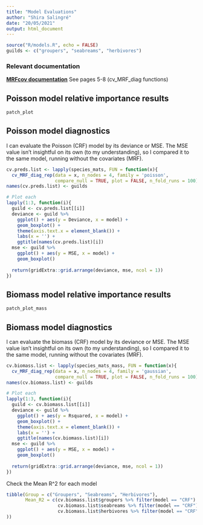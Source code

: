```yaml
---
title: "Model Evaluations"
author: "Shira Salingré"
date: "20/05/2021"
output: html_document
---
```


```r
source("R/models.R", echo = FALSE)
guilds <- c("groupers", "seabreams", "herbivores")

```

### Relevant documentation

[**MRFcov documentation**](https://cran.r-project.org/web/packages/MRFcov/MRFcov.pdf) See pages 5-8 (cv_MRF_diag functions)

## Poisson model relative importance results

```r
patch_plot
```

## Poisson model diagnostics

I can evaluate the Poisson (CRF) model by its deviance or MSE. The MSE value isn't insightful on its own (to my understanding), so I compared it to the same model, running without the covariates (MRF).

```r
cv.preds.list <- lapply(species_mats, FUN = function(x){
  cv_MRF_diag_rep(data = x, n_nodes = 4, family = 'poisson',
                  compare_null = TRUE, plot = FALSE, n_fold_runs = 100)})
names(cv.preds.list) <- guilds  

# Plot each
lapply(1:3, function(i){
  guild <- cv.preds.list[[i]]
  deviance <- guild %>% 
    ggplot() + aes(y = Deviance, x = model) + 
    geom_boxplot() + 
    theme(axis.text.x = element_blank()) +
    labs(x = '') +
    ggtitle(names(cv.preds.list)[i])
  mse <- guild %>% 
    ggplot() + aes(y = MSE, x = model) + 
    geom_boxplot()
  
  return(gridExtra::grid.arrange(deviance, mse, ncol = 1))
})

```

## Biomass model relative importance results

```r
patch_plot_mass
```

## Biomass model diagnostics

I can evaluate the biomass (CRF) model by its deviance or MSE. The MSE value isn't insightful on its own (to my understanding), so I compared it to the same model, running without the covariates (MRF).

```r
cv.biomass.list <- lapply(species_mats_mass, FUN = function(x){
  cv_MRF_diag_rep(data = x, n_nodes = 4, family = 'gaussian',
                  compare_null = TRUE, plot = FALSE, n_fold_runs = 100)})
names(cv.biomass.list) <- guilds  

# Plot each
lapply(1:3, function(i){
  guild <- cv.biomass.list[[i]]
  deviance <- guild %>% 
    ggplot() + aes(y = Rsquared, x = model) + 
    geom_boxplot() + 
    theme(axis.text.x = element_blank()) +
    labs(x = '') +
    ggtitle(names(cv.biomass.list)[i])
  mse <- guild %>% 
    ggplot() + aes(y = MSE, x = model) + 
    geom_boxplot()
  
  return(gridExtra::grid.arrange(deviance, mse, ncol = 1))
})

```
Check the Mean R^2 for each model

```r
tibble(Group = c("Groupers", "Seabreams", "Herbivores"),
       Mean_R2 = c(cv.biomass.list$groupers %>% filter(model == "CRF") %>% summarise(mean(Rsquared)) %>% as.double(), 
                   cv.biomass.list$seabreams %>% filter(model == "CRF") %>% summarise(mean(Rsquared)) %>% as.double(), 
                   cv.biomass.list$herbivores %>% filter(model == "CRF") %>% summarise(mean(Rsquared)) %>% as.double()
))
```

